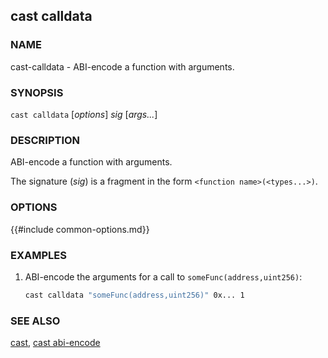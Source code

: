 ## cast calldata

### NAME

cast-calldata - ABI-encode a function with arguments.

### SYNOPSIS

``cast calldata`` [*options*] *sig* [*args...*]

### DESCRIPTION

ABI-encode a function with arguments.

The signature (*sig*) is a fragment in the form `<function name>(<types...>)`.

### OPTIONS

{{#include common-options.md}}

### EXAMPLES

1. ABI-encode the arguments for a call to `someFunc(address,uint256)`:
    ```sh
    cast calldata "someFunc(address,uint256)" 0x... 1
    ```

### SEE ALSO

[cast](./cast.md), [cast abi-encode](./cast-abi-encode.md)
